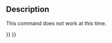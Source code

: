 <languages/>

{{Docnav
|[[Std_MacroStepInto|MacroStepInto]]
|
|[[Std_Macro_Menu|Std Macro Menu]]
|IconL=
|IconR=
|IconC=Freecad.svg
}}

{{GuiCommand
|Name=Std ToggleBreakpoint
|MenuLocation=Macro → Toggle Breakpoint
|Workbenches=All
|Shortcut={{KEY|F9}}
|SeeAlso=[[Std_MacroStepOver|Std MacroStepOver]], [[Std_MacroStepInto|Std MacroStepInto]]
}}

==Description==

This command does not work at this time.


{{Docnav
|[[Std_MacroStepInto|MacroStepInto]]
|
|[[Std_Macro_Menu|Std Macro Menu]]
|IconL=
|IconR=
|IconC=Freecad.svg
}}

{{Std_Base_navi{{#translation:}}}}
{{Userdocnavi{{#translation:}}}}